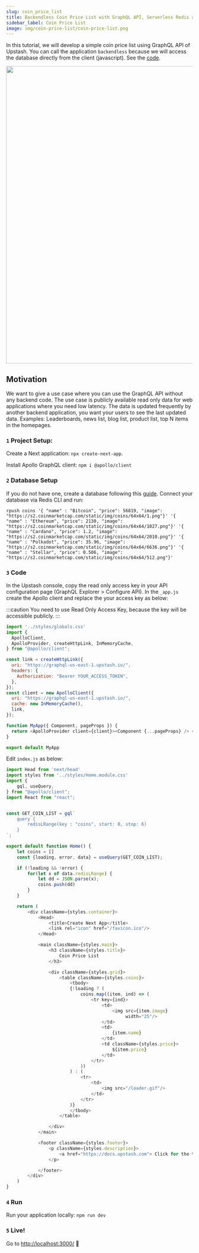 ```yaml
---
slug: coin_price_list
title: Backendless Coin Price List with GraphQL API, Serverless Redis and Next.JS
sidebar_label: Coin Price List
image: img/coin-price-list/coin-price-list.png
---
```



In this tutorial, we will develop a simple coin price list using GraphQL API of Upstash. You can call the application `backendless` because we will access the database directly from the client (javascript).
See the [code](https://github.com/upstash/examples/tree/master/coin-price-list).

<img src="/img/coin-price-list/coin-price-list.png" width="800" />
    

## Motivation
We want to give a use case where you can use the GraphQL API without any backend code. The use case is publicly available read only data for web applications where you need low latency. The data is updated frequently by another backend application, you want your users to see the last updated data. Examples: Leaderboards, news list, blog list, product list, top N items in the homepages. 

### `1` Project Setup:
Create a Next application: `npx create-next-app`.

Install Apollo GraphQL client: `npm i @apollo/client`


### `2` Database Setup

If you do not have one, create a database following this [guide](../overall/getstarted.md).
Connect your database via Redis CLI and run:
```shell
rpush coins '{ "name" : "Bitcoin", "price": 56819, "image": "https://s2.coinmarketcap.com/static/img/coins/64x64/1.png"}' '{ "name" : "Ethereum", "price": 2130, "image": "https://s2.coinmarketcap.com/static/img/coins/64x64/1027.png"}' '{ "name" : "Cardano", "price": 1.2, "image": "https://s2.coinmarketcap.com/static/img/coins/64x64/2010.png"}' '{ "name" : "Polkadot", "price": 35.96, "image": "https://s2.coinmarketcap.com/static/img/coins/64x64/6636.png"}' '{ "name" : "Stellar", "price": 0.506, "image": "https://s2.coinmarketcap.com/static/img/coins/64x64/512.png"}'
```

### `3` Code
In the Upstash console, copy the read only access key in your API configuration page (GraphQL Explorer > Configure API). In the `_app.js` create the Apollo client and replace the your access key as below:

:::caution
You need to use Read Only Access Key, because the key will be accessible publicly. 
:::

```javascript
import '../styles/globals.css'
import {
  ApolloClient,
  ApolloProvider, createHttpLink, InMemoryCache,
} from "@apollo/client";

const link = createHttpLink({
  uri: "https://graphql-us-east-1.upstash.io/",
  headers: {
    Authorization: "Bearer YOUR_ACCESS_TOKEN",
  },
});
const client = new ApolloClient({
  uri: "https://graphql-us-east-1.upstash.io/",
  cache: new InMemoryCache(),
  link,
});

function MyApp({ Component, pageProps }) {
  return <ApolloProvider client={client}><Component {...pageProps} /> </ApolloProvider>
}

export default MyApp
```

Edit `index.js` as below:

```javascript
import Head from 'next/head'
import styles from '../styles/Home.module.css'
import {
    gql, useQuery,
} from "@apollo/client";
import React from "react";


const GET_COIN_LIST = gql`
    query {
        redisLRange(key : "coins", start: 0, stop: 6)
    }
`;

export default function Home() {
    let coins = []
    const {loading, error, data} = useQuery(GET_COIN_LIST);

    if (!loading && !error) {
        for(let x of data.redisLRange) {
            let dd = JSON.parse(x);
            coins.push(dd)
        }
    }

    return (
        <div className={styles.container}>
            <Head>
                <title>Create Next App</title>
                <link rel="icon" href="/favicon.ico"/>
            </Head>

            <main className={styles.main}>
                <h3 className={styles.title}>
                    Coin Price List
                </h3>

                <div className={styles.grid}>
                    <table className={styles.coins}>
                        <tbody>
                        {!loading ? (
                            coins.map((item, ind) => (
                                <tr key={ind}>
                                    <td>
                                        <img src={item.image}
                                             width="25"/>
                                    </td>
                                    <td>
                                        {item.name}
                                    </td>
                                    <td className={styles.price}>
                                        ${item.price}
                                    </td>
                                </tr>
                            ))
                        ) : (
                            <tr>
                                <td>
                                    <img src="/loader.gif"/>
                                </td>
                            </tr>
                        )}
                        </tbody>
                    </table>

                </div>
            </main>

            <footer className={styles.footer}>
                <p className={styles.description}>
                    <a href="https://docs.upstash.com"> Click for the tutorial </a>
                </p>

            </footer>
        </div>
    )
}
```


### `4` Run
Run your application locally:
`npm run dev`



### `5` Live!
Go to [http://localhost:3000/](http://localhost:3000/) 🎉

